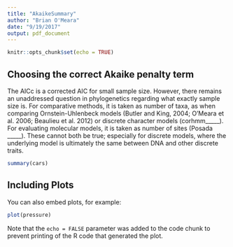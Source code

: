 ```yaml
---
title: "AkaikeSummary"
author: "Brian O'Meara"
date: "9/19/2017"
output: pdf_document
---
```


```r
knitr::opts_chunk$set(echo = TRUE)
```

## Choosing the correct Akaike penalty term

The AICc is a corrected AIC for small sample size. However, there remains an unaddressed question in phylogenetics regarding what exactly sample size is. For comparative methods, it is taken as number of taxa, as when comparing Ornstein-Uhlenbeck models (Butler and King, 2004; O'Meara et al. 2006; Beaulieu et al. 2012) or discrete character models (corhmm_____). For evaluating molecular models, it is taken as number of sites (Posada _____). These cannot both be true; especially for discrete models, where the underlying model is ultimately the same between DNA and other discrete traits. 

```r
summary(cars)
```

## Including Plots

You can also embed plots, for example:

```r
plot(pressure)
```

Note that the `echo = FALSE` parameter was added to the code chunk to prevent printing of the R code that generated the plot.
